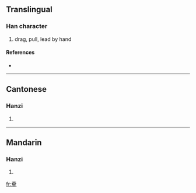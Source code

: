 {{see|牽}}
==Translingual==

===Han character===
{{Han char|rn=93|rad=牛|as=05|sn=9|four=|canj=大月竹手 (KBHQ)}}

# drag, pull, lead by hand

====References====
* {{Han ref|kx=0700.061|hdz=31806.150|uh=7275|ud=29301}}

----

==Cantonese==

===Hanzi===
{{yue-hanzi|jyut=|y=hin1}}

# {{defn|Cantonese}}

----

==Mandarin==

===Hanzi===
{{cmn-hanzi|tra=牽|pin=[[qiān]] ([[qian1]])|wg=ch'ien<sup>1</sup>}}

# {{defn|Mandarin}}

[[fr:牵]]